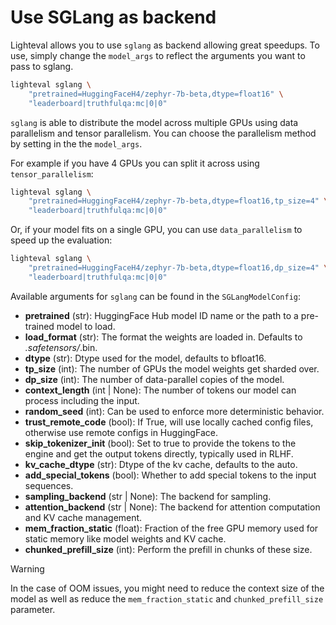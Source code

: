 # Use SGLang as backend

Lighteval allows you to use `sglang` as backend allowing great speedups.
To use, simply change the `model_args` to reflect the arguments you want to pass to sglang.

```bash
lighteval sglang \
    "pretrained=HuggingFaceH4/zephyr-7b-beta,dtype=float16" \
    "leaderboard|truthfulqa:mc|0|0"
```

`sglang` is able to distribute the model across multiple GPUs using data
parallelism and tensor parallelism.
You can choose the parallelism method by setting in the the `model_args`.

For example if you have 4 GPUs you can split it across using `tensor_parallelism`:

```bash
lighteval sglang \
    "pretrained=HuggingFaceH4/zephyr-7b-beta,dtype=float16,tp_size=4" \
    "leaderboard|truthfulqa:mc|0|0"
```

Or, if your model fits on a single GPU, you can use `data_parallelism` to speed up the evaluation:

```bash
lighteval sglang \
    "pretrained=HuggingFaceH4/zephyr-7b-beta,dtype=float16,dp_size=4" \
    "leaderboard|truthfulqa:mc|0|0"
```

Available arguments for `sglang` can be found in the `SGLangModelConfig`:

- **pretrained** (str): HuggingFace Hub model ID name or the path to a pre-trained model to load.
- **load_format** (str): The format the weights are loaded in. Defaults to *.safetensors/*.bin.
- **dtype** (str): Dtype used for the model, defaults to bfloat16.
- **tp_size** (int): The number of GPUs the model weights get sharded over.
- **dp_size** (int): The number of data-parallel copies of the model.
- **context_length** (int | None): The number of tokens our model can process including the input.
- **random_seed** (int): Can be used to enforce more deterministic behavior.
- **trust_remote_code** (bool): If True, will use locally cached config files, otherwise use remote configs in HuggingFace.
- **skip_tokenizer_init** (bool): Set to true to provide the tokens to the engine and get the output tokens directly, typically used in RLHF.
- **kv_cache_dtype** (str): Dtype of the kv cache, defaults to the auto.
- **add_special_tokens** (bool): Whether to add special tokens to the input sequences.
- **sampling_backend** (str | None): The backend for sampling.
- **attention_backend** (str | None): The backend for attention computation and KV cache management.
- **mem_fraction_static** (float): Fraction of the free GPU memory used for static memory like model weights and KV cache.
- **chunked_prefill_size** (int): Perform the prefill in chunks of these size.

> [!WARNING]
> In the case of OOM issues, you might need to reduce the context size of the
> model as well as reduce the `mem_fraction_static` and `chunked_prefill_size` parameter.
